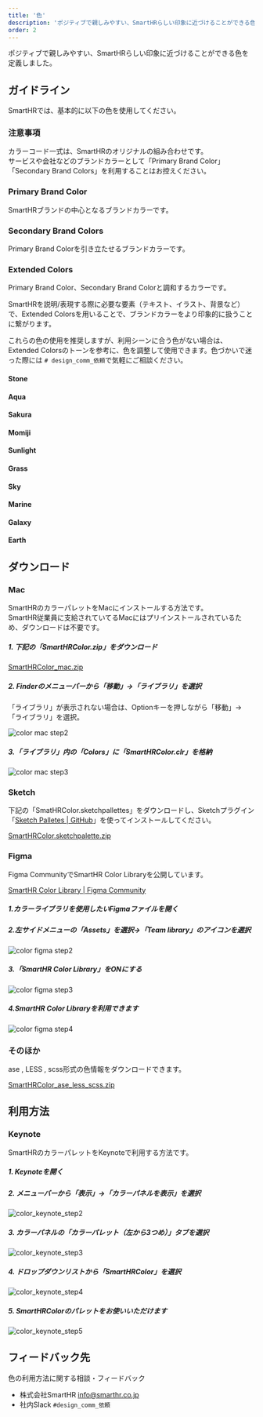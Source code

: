 ```yaml
---
title: '色'
description: 'ポジティブで親しみやすい、SmartHRらしい印象に近づけることができる色を定義しました。SmartHRでは、基本的に以下の色を使用してください。カラーコード一式は、SmartHRのオリジナルの組み合わせです。'
order: 2
---
```



ポジティブで親しみやすい、SmartHRらしい印象に近づけることができる色を定義しました。

## ガイドライン

SmartHRでは、基本的に以下の色を使用してください。  

### 注意事項

カラーコード一式は、SmartHRのオリジナルの組み合わせです。  
サービスや会社などのブランドカラーとして「Primary Brand Color」「Secondary Brand Colors」を利用することはお控えください。

### Primary Brand Color
SmartHRブランドの中心となるブランドカラーです。

<ColorPalettesWrapper>
  <ColorPalette colorValue="#00c4cc" colorName="SmartHR Blue" description="CMYK(70, 0, 30, 0)DIC 96、PANTONE 2397、白地でのテキストへの使用は非推奨です。" />
</ColorPalettesWrapper>

### Secondary Brand Colors
Primary Brand Colorを引き立たせるブランドカラーです。
<ColorPalettesWrapper>
  <ColorPalette colorValue="#23221f" colorName="Black" description="テキストへの使用を推奨します。" />
  <ColorPalette colorValue="#ff9900" colorName="Orange" description="アクセントとしての使用を推奨します。" />
  <ColorPalette colorValue="#ffffff" colorName="White" description="" />
</ColorPalettesWrapper>

### Extended Colors
Primary Brand Color、Secondary Brand Colorと調和するカラーです。

SmartHRを説明/表現する際に必要な要素（テキスト、イラスト、背景など）で、Extended Colorsを用いることで、ブランドカラーをより印象的に扱うことに繋がります。

これらの色の使用を推奨しますが、利用シーンに合う色がない場合は、Extended Colorsのトーンを参考に、色を調整して使用できます。色づかいで迷った際には `# design_comm_依頼`で気軽にご相談ください。

#### Stone
<ColorPalettesWrapper>
  <ColorPalette colorValue="#f8f7f6" colorName="Stone01" description="" />
  <ColorPalette colorValue="#edebe6" colorName="Stone02" description="" />
  <ColorPalette colorValue="#aaa69f" colorName="Stone03" description="" />
  <ColorPalette colorValue="#4e4c49" colorName="Stone04" description="テキストへの利用を推奨します。" />
</ColorPalettesWrapper>

#### Aqua
<ColorPalettesWrapper>
  <ColorPalette colorValue="#d4f4f5" colorName="Aqua01" description="" />
  <ColorPalette colorValue="#69d9de" colorName="Aqua02" description="" />
  <ColorPalette colorValue="#12abb1" colorName="Aqua03" description="" />
  <ColorPalette colorValue="#0f7f85" colorName="Aqua04" description="テキストへの使用を推奨します。" />
</ColorPalettesWrapper>

#### Sakura
<ColorPalettesWrapper>
  <ColorPalette colorValue="#f9e9f7" colorName="Sakura01" description="" />
  <ColorPalette colorValue="#f8b2e1" colorName="Sakura02" description="" />
  <ColorPalette colorValue="#d362af" colorName="Sakura03" description="" />
  <ColorPalette colorValue="#82407c" colorName="Sakura04" description="" />
</ColorPalettesWrapper>

#### Momiji
<ColorPalettesWrapper>
  <ColorPalette colorValue="#ffe7e5" colorName="Momiji01" description="" />
  <ColorPalette colorValue="#ff9e9c" colorName="Momiji02" description="" />
  <ColorPalette colorValue="#ec5a55" colorName="Momiji03" description="" />
  <ColorPalette colorValue="#a53f3f" colorName="Momiji04" description="" />
</ColorPalettesWrapper>

#### Sunlight
<ColorPalettesWrapper>
  <ColorPalette colorValue="#faf2d0" colorName="Sunlight01" description="" />
  <ColorPalette colorValue="#ffee11" colorName="Sunlight02" description="" />
  <ColorPalette colorValue="#ffd74a" colorName="Sunlight03" description="" />
  <ColorPalette colorValue="#f56121" colorName="Sunlight04" description="" />
</ColorPalettesWrapper>

#### Grass
<ColorPalettesWrapper>
  <ColorPalette colorValue="#e6f2c8" colorName="Grass01" description="" />
  <ColorPalette colorValue="#aee26b" colorName="Grass02" description="" />
  <ColorPalette colorValue="#3dcc65" colorName="Grass03" description="" />
  <ColorPalette colorValue="#378445" colorName="Grass04" description="" />
</ColorPalettesWrapper>

#### Sky
<ColorPalettesWrapper>
  <ColorPalette colorValue="#ddf2fb" colorName="Sky01" description="" />
  <ColorPalette colorValue="#8fe2fc" colorName="Sky02" description="" />
  <ColorPalette colorValue="#32b7f0" colorName="Sky03" description="" />
  <ColorPalette colorValue="#1376a0" colorName="Sky04" description="" />
</ColorPalettesWrapper>

#### Marine
<ColorPalettesWrapper>
  <ColorPalette colorValue="#dee9ff" colorName="Marine01" description="" />
  <ColorPalette colorValue="#8ac0ff" colorName="Marine02" description="" />
  <ColorPalette colorValue="#0075e3" colorName="Marine03" description="" />
  <ColorPalette colorValue="#26519f" colorName="Marine04" description="" />
</ColorPalettesWrapper>

#### Galaxy
<ColorPalettesWrapper>
  <ColorPalette colorValue="#eee5fd" colorName="Galaxy01" description="" />
  <ColorPalette colorValue="#9d8ef8" colorName="Galaxy02" description="" />
  <ColorPalette colorValue="#8c5eee" colorName="Galaxy03" description="" />
  <ColorPalette colorValue="#6e4ca6" colorName="Galaxy04" description="" />
</ColorPalettesWrapper>

#### Earth
<ColorPalettesWrapper>
  <ColorPalette colorValue="#fbede1" colorName="Earth01" description="" />
  <ColorPalette colorValue="#f2d3a4" colorName="Earth02" description="" />
  <ColorPalette colorValue="#ba621e" colorName="Earth03" description="" />
  <ColorPalette colorValue="#76533e" colorName="Earth04" description="" />
</ColorPalettesWrapper>

## ダウンロード

### Mac

SmartHRのカラーパレットをMacにインストールする方法です。  
SmartHR従業員に支給されていてるMacにはプリインストールされているため、ダウンロードは不要です。  


##### 1. 下記の「SmartHRColor.zip」をダウンロード

[SmartHRColor_mac.zip](/SmartHRColor_mac.zip)

##### 2. Finderのメニューバーから「移動」→「ライブラリ」を選択

「ライブラリ」が表示されない場合は、Optionキーを押しながら「移動」→「ライブラリ」を選択。

![color mac step2](./images/color_mac_step2.png)

##### 3.「ライブラリ」内の「Colors」に「SmartHRColor.clr」を格納

![color mac step3](./images/color_mac_step3.png)


### Sketch

下記の「SmatHRColor.sketchpallettes」をダウンロードし、Sketchプラグイン「<a href="https://github.com/andrewfiorillo/sketch-palettes" target="_blank">Sketch Palletes | GitHub</a>」を使ってインストールしてください。

[SmartHRColor.sketchpalette.zip](/SmartHRColor.sketchpalette.zip)


### Figma

Figma CommunityでSmartHR Color Libraryを公開しています。

<a href="https://www.figma.com/community/file/1072452407633827459/SmartHR-Color-Library" target="_blank">SmartHR Color Library | Figma Community</a>


##### 1.カラーライブラリを使用したいFigmaファイルを開く

##### 2.左サイドメニューの「Assets」を選択→「Team library」のアイコンを選択

![color figma step2](./images/color_figma_step2.png)

##### 3.「SmartHR Color Library」をONにする

![color figma step3](./images/color_figma_step3.png)

##### 4.SmartHR Color Libraryを利用できます

![color figma step4](./images/color_figma_step4.png)


### そのほか

ase , LESS , scss形式の色情報をダウンロードできます。

[SmartHRColor_ase_less_scss.zip](/SmartHRColor_ase_less_scss.zip)


## 利用方法
### Keynote

SmartHRのカラーパレットをKeynoteで利用する方法です。  

##### 1. Keynoteを開く

##### 2. メニューバーから「表示」→「カラーパネルを表示」を選択

![color_keynote_step2](./images/color_keynote_step2.png)

##### 3. カラーパネルの「カラーパレット（左から3つめ）」タブを選択

![color_keynote_step3](./images/color_keynote_step3.png)

##### 4. ドロップダウンリストから「SmartHRColor」を選択

![color_keynote_step4](./images/color_keynote_step4.png)

##### 5. SmartHRColorのパレットをお使いいただけます

![color_keynote_step5](./images/color_keynote_step5.png)

## フィードバック先
色の利用方法に関する相談・フィードバック

- 株式会社SmartHR info@smarthr.co.jp
- 社内Slack `#design_comm_依頼`
